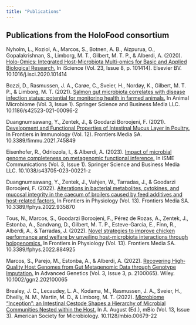 ```yaml
---
title: "Publications"
---
```


## Publications from the HoloFood consortium

Nyholm, L., Koziol, A., Marcos, S., Botnen, A. B., Aizpurua, O., Gopalakrishnan, S., Limborg, M. T., Gilbert, M. T. P., & Alberdi, A. (2020). 
[Holo-Omics: Integrated Host-Microbiota Multi-omics for Basic and Applied Biological Research.](https://doi.org/10.1016/j.isci.2020.101414) In iScience (Vol. 23, Issue 8, p. 101414). Elsevier BV. 10.1016/j.isci.2020.101414

Bozzi, D., Rasmussen, J. A., Carøe, C., Sveier, H., Nordøy, K., Gilbert, M. T. P., & Limborg, M. T. (2021). 
[Salmon gut microbiota correlates with disease infection status: potential for monitoring health in farmed animals.](https://doi.org/10.1186/s42523-021-00096-2) In Animal Microbiome (Vol. 3, Issue 1). Springer Science and Business Media LLC. 10.1186/s42523-021-00096-2

Duangnumsawang, Y., Zentek, J., & Goodarzi Boroojeni, F. (2021). 
[Development and Functional Properties of Intestinal Mucus Layer in Poultry.](https://doi.org/10.3389/fimmu.2021.745849) In Frontiers in Immunology (Vol. 12). Frontiers Media SA. 10.3389/fimmu.2021.745849

Eisenhofer, R., Odriozola, I., & Alberdi, A. (2023). 
[Impact of microbial genome completeness on metagenomic functional inference.](https://doi.org/10.1038/s43705-023-00221-z) In ISME Communications (Vol. 3, Issue 1). Springer Science and Business Media LLC. 10.1038/s43705-023-00221-z

Duangnumsawang, Y., Zentek, J., Vahjen, W., Tarradas, J., & Goodarzi Boroojeni, F. (2022). 
[Alterations in bacterial metabolites, cytokines, and mucosal integrity in the caecum of broilers caused by feed additives and host-related factors.](https://doi.org/10.3389/fphys.2022.935870) In Frontiers in Physiology (Vol. 13). Frontiers Media SA. 10.3389/fphys.2022.935870

Tous, N., Marcos, S., Goodarzi Boroojeni, F., Pérez de Rozas, A., Zentek, J., Estonba, A., Sandvang, D., Gilbert, M. T. P., Esteve-Garcia, E., Finn, R., Alberdi, A., & Tarradas, J. (2022). 
[Novel strategies to improve chicken performance and welfare by unveiling host-microbiota interactions through hologenomics.](https://doi.org/10.3389/fphys.2022.884925) In Frontiers in Physiology (Vol. 13). Frontiers Media SA. 10.3389/fphys.2022.884925

Marcos, S., Parejo, M., Estonba, A., & Alberdi, A. (2022). 
[Recovering High‐Quality Host Genomes from Gut Metagenomic Data through Genotype Imputation.](https://doi.org/10.1002/ggn2.202100065) In Advanced Genetics (Vol. 3, Issue 3, p. 2100065). Wiley. 10.1002/ggn2.202100065

Brealey, J. C., Lecaudey, L. A., Kodama, M., Rasmussen, J. A., Sveier, H., Dheilly, N. M., Martin, M. D., & Limborg, M. T. (2022). 
[Microbiome “Inception”: an Intestinal Cestode Shapes a Hierarchy of Microbial Communities Nested within the Host.](https://doi.org/10.1128/mbio.00679-22) In A. August (Ed.), mBio (Vol. 13, Issue 3). American Society for Microbiology. 10.1128/mbio.00679-22

